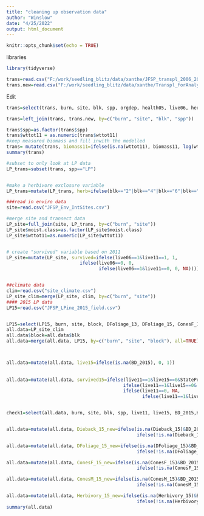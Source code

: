 ```yaml
---
title: "cleaning up observation data"
author: "Winslow"
date: "4/25/2022"
output: html_document
---
```


```r
knitr::opts_chunk$set(echo = TRUE)
```

libraries
```r
library(tidyverse)
```
```r
trans=read.csv("F:/work/seedling_blitz/data/xanthe/JFSP_transpl_2006_2011.csv")
trans.new=read.csv("F:/work/seedling_blitz/data/xanthe/Transpl_forAnalyses_Biomass.csv")
```
Edit
```r
trans=select(trans, burn, site, blk, spp, orgdep, health05, live06, herb06, health08, hbro08, leafm08, db08, brok08, aph08, live11, wttot11)

trans=left_join(trans, trans.new, by=c("burn", "site", "blk", "spp"))

trans$spp=as.factor(trans$spp)
trans$wttot11 = as.numeric(trans$wttot11)
#keep measured biomass and fill inwith the modelled
trans= mutate(trans, biomass11=ifelse(is.na(wttot11), biomass11, log(wttot11)))
summary(trans)

#subset to only look at LP data
LP_trans=subset(trans, spp=="LP")


#make a herbivore exclosure variable
LP_trans=mutate(LP_trans, herb=ifelse(blk=="2"|blk=="4"|blk=="6"|blk=="8"|blk=="10"|blk=="12"|blk=="14", "none", "exclosure"))

###read in enviro data
site=read.csv("JFSP_Env_IntSites.csv")

#merge site and transect data
LP_site=full_join(site, LP_trans, by=c("burn", "site"))
LP_site$moist.class=as.factor(LP_site$moist.class)
LP_site$wttot11=as.numeric(LP_site$wttot11)


# create "survived" variable based on 2011
LP_site=mutate(LP_site, survived=ifelse(live06==1&live11==1, 1, 
                           ifelse(live06==0, 0, 
                                  ifelse(live06==1&live11==0, 0, NA))))



```

```r
##climate data
clim=read.csv("site_climate.csv")
LP_site_clim=merge(LP_site, clim, by=c("burn", "site"))
#### 2015 LP data
LP15=read.csv("JFSP_LPine_2015_field.csv")


LP15=select(LP15, burn, site, block, DFoliage_13, DFoliage_15, ConesF_15, ConesM_15, Herbivory_15, Dieback_15, BD_2015,Harves1_15, StatePrior)
all.data=LP_site_clim
all.data$block=all.data$blk
all.data=merge(all.data, LP15, by=c("burn", "site", "block"), all=TRUE)



all.data=mutate(all.data, live15=ifelse(is.na(BD_2015), 0, 1)) 
                                            
                                            
all.data=mutate(all.data, survived15=ifelse(live11==1&live15==0&StatePrior=="harvested", NA, 
                                           ifelse(live11==1&live15==0&!StatePrior=="harvested", 0, 
                                           ifelse(live11==0, NA,
                                                  ifelse(live11==1&live15==1, 1, NA)))))


check1=select(all.data, burn, site, blk, spp, live11, live15, BD_2015,Harves1_15, StatePrior, survived15)


all.data=mutate(all.data, Dieback_15_new=ifelse(is.na(Dieback_15)&BD_2015>0, 0, 
                                                ifelse(!is.na(Dieback_15), Dieback_15, NA)))

all.data=mutate(all.data, DFoliage_15_new=ifelse(is.na(DFoliage_15)&BD_2015>0, 0, 
                                                ifelse(!is.na(DFoliage_15), DFoliage_15, NA)))

all.data=mutate(all.data, ConesF_15_new=ifelse(is.na(ConesF_15)&BD_2015>0, 0, 
                                                ifelse(!is.na(ConesF_15), ConesF_15, NA)))

all.data=mutate(all.data, ConesM_15_new=ifelse(is.na(ConesM_15)&BD_2015>0, 0, 
                                                ifelse(!is.na(ConesM_15), ConesM_15, NA)))

all.data=mutate(all.data, Herbivory_15_new=ifelse(is.na(Herbivory_15)&BD_2015>0, 0, 
                                                ifelse(!is.na(Herbivory_15), Herbivory_15, NA)))
summary(all.data)
```